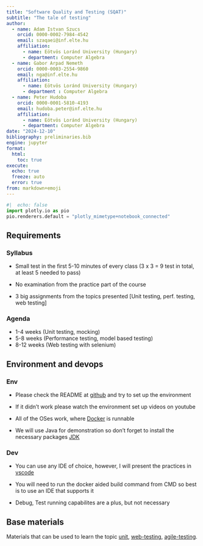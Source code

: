 ```yaml
---
title: "Software Quality and Testing (SQAT)"
subtitle: "The tale of testing"
author:
  - name: Adam Istvan Szucs
    orcid: 0000-0002-7984-4542
    email: szaqaei@inf.elte.hu
    affiliation: 
      - name: Eötvös Loránd University (Hungary)
      - department: Computer Algebra
  - name: Gabor Arpad Nemeth
    orcid: 0000-0003-2554-9860
    email: nga@inf.elte.hu
    affiliation:
      - name: Eötvös Loránd University (Hungary)
      - department : Computer Algebra
  - name: Peter Hudoba
    orcid: 0000-0001-5810-4193
    email: hudoba.peter@inf.elte.hu
    affiliation:
      - name: Eötvös Loránd University (Hungary)
      - department: Computer Algebra
date: "2024-12-10"
bibliography: preliminaries.bib
engine: jupyter
format:
  html:
    toc: true
execute:
  echo: true
  freeze: auto
  error: true
from: markdown+emoji
---
```


```python
#|  echo: false
import plotly.io as pio
pio.renderers.default = "plotly_mimetype+notebook_connected"
```

## Requirements

### Syllabus
* Small test in the first 5-10 minutes of every class (3 x 3 = 9 test in total, at least 5 needed to pass)

* No examination from the practice part of the course

* 3 big assignments from the topics presented [Unit testing, perf. testing, web testing]

### Agenda
* 1-4 weeks (Unit testing, mocking)
* 5-8 weeks (Performance testing, model based testing)
* 8-12 weeks (Web testing with selenium)


## Environment and devops

### Env
* Please check the README at [github](https://github.com/JacksonFurrier/SQAT) and try to set up the environment

* If it didn't work please watch the environment set up videos on youtube

* All of the OSes work, where [Docker](https://www.docker.com/) is runnable

* We will use Java for demonstration so don't forget to install the necessary packages [JDK](https://www.oracle.com/java/technologies/downloads/)


### Dev

* You can use any IDE of choice, however, I will present the practices in [vscode](https://code.visualstudio.com/)

* You will need to run the docker aided build command from CMD so best is to use an IDE that supports it

* Debug, Test running capabilites are a plus, but not necessary


## Base materials

Materials that can be used to learn the topic [unit](https://www.manning.com/books/unit-testing), [web-testing](https://www.amazon.com/Selenium-Testing-Cookbook-Gundecha-Unmesh/dp/1849515743), [agile-testing](https://www.amazon.com/Agile-Testing-Practical-Guide-Testers/dp/0321534468).